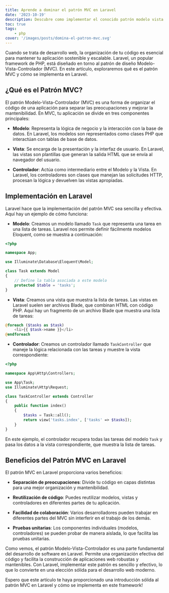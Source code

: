 ```yaml
---
title: Aprende a dominar el patrón MVC en Laravel
date: '2023-10-19'
description: Descubre como implementar el conocido patrón modelo vista controlador en tus aplicaciones PHP.
toc: true
tags:
    - php
cover: '/images/posts/domina-el-patron-mvc.svg'
---
```


Cuando se trata de desarrollo web, la organización de tu código es esencial para mantener tu aplicación sostenible y escalable. Laravel, un popular framework de PHP, está diseñado en torno al patrón de diseño Modelo-Vista-Controlador (MVC). En este artículo, exploraremos qué es el patrón MVC y cómo se implementa en Laravel.

## ¿Qué es el Patrón MVC?

El patrón Modelo-Vista-Controlador (MVC) es una forma de organizar el código de una aplicación para separar las preocupaciones y mejorar la mantenibilidad. En MVC, tu aplicación se divide en tres componentes principales:

-   **Modelo**: Representa la lógica de negocio y la interacción con la base de datos. En Laravel, los modelos son representados como clases PHP que interactúan con tablas de base de datos.

-   **Vista**: Se encarga de la presentación y la interfaz de usuario. En Laravel, las vistas son plantillas que generan la salida HTML que se envía al navegador del usuario.

-   **Controlador**: Actúa como intermediario entre el Modelo y la Vista. En Laravel, los controladores son clases que manejan las solicitudes HTTP, procesan la lógica y devuelven las vistas apropiadas.

## Implementación en Laravel

Laravel hace que la implementación del patrón MVC sea sencilla y efectiva. Aquí hay un ejemplo de cómo funciona:

-   **Modelo**: Creamos un modelo llamado `Task` que representa una tarea en una lista de tareas. Laravel nos permite definir fácilmente modelos Eloquent, como se muestra a continuación:

```php
<?php

namespace App;

use Illuminate\Database\Eloquent\Model;

class Task extends Model
{
    // Define la tabla asociada a este modelo
    protected $table = 'tasks';
}
```

-   **Vista**: Creamos una vista que muestra la lista de tareas. Las vistas en Laravel suelen ser archivos Blade, que combinan HTML con código PHP. Aquí hay un fragmento de un archivo Blade que muestra una lista de tareas:

```php
@foreach ($tasks as $task)
    <li>{{ $task->name }}</li>
@endforeach
```

-   **Controlador**: Creamos un controlador llamado `TaskController` que maneje la lógica relacionada con las tareas y muestre la vista correspondiente:

```php
<?php

namespace App\Http\Controllers;

use App\Task;
use Illuminate\Http\Request;

class TaskController extends Controller
{
    public function index()
    {
        $tasks = Task::all();
        return view('tasks.index', ['tasks' => $tasks]);
    }
}
```

En este ejemplo, el controlador recupera todas las tareas del modelo `Task` y pasa los datos a la vista correspondiente, que muestra la lista de tareas.

## Beneficios del Patrón MVC en Laravel

El patrón MVC en Laravel proporciona varios beneficios:

-   **Separación de preocupaciones**: Divide tu código en capas distintas para una mejor organización y mantenibilidad.

-   **Reutilización de código**: Puedes reutilizar modelos, vistas y controladores en diferentes partes de tu aplicación.

-   **Facilidad de colaboración**: Varios desarrolladores pueden trabajar en diferentes partes del MVC sin interferir en el trabajo de los demás.

-   **Pruebas unitarias**: Los componentes individuales (modelos, controladores) se pueden probar de manera aislada, lo que facilita las pruebas unitarias.

Como vemos, el patrón Modelo-Vista-Controlador es una parte fundamental del desarrollo de software en Laravel. Permite una organización efectiva del código y facilita la construcción de aplicaciones web robustas y mantenibles. Con Laravel, implementar este patrón es sencillo y efectivo, lo que lo convierte en una elección sólida para el desarrollo web moderno.

Espero que este artículo te haya proporcionado una introducción sólida al patrón MVC en Laravel y cómo se implementa en este framework!
